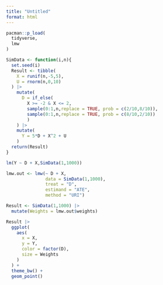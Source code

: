```yaml
---
title: "Untitled"
format: html
---
```


```r
pacman::p_load(
  tidyverse,
  lmw
)

SimData <- function(i,n){
  set.seed(i)
  Result <- tibble(
    X = runif(n,-5,5),
    U = rnorm(n,0,10)
  ) |> 
    mutate(
      D = if_else(
        X >= -2 & X <= 2,
        sample(0:1,n,replace = TRUE, prob = c(2/10,8/10)),
        sample(0:1,n,replace = TRUE, prob = c(8/10,2/10))
        )
    ) |> 
    mutate(
      Y = 5*D + X^2 + U
    )
  return(Result)
}

lm(Y ~ D + X,SimData(1,1000))

lmw.out <- lmw(~ D + X,
               data = SimData(1,1000), 
               treat = "D",
               estimand = "ATE", 
               method = "URI")

Result <- SimData(1,1000) |> 
  mutate(Weights = lmw.out$weights)

Result |> 
  ggplot(
    aes(
      x = X,
      y = Y,
      color = factor(D),
      size = Weights
    )
  ) +
  theme_bw() +
  geom_point()
```